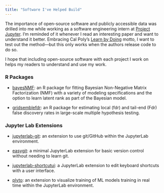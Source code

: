 ```yaml
---
title: "Software I've Helped Build"
---
```


The importance of open-source software and publicly accessible data was drilled into me while working as a software engineering intern at [Project Jupyter](https://jupyter.org/). I'm reminded of it whenever I read an interesting paper and want to understand it better. Embracing Cal Poly's [Learn by Doing](https://www.calpoly.edu/learn-by-doing) motto, I want to test out the method---but this only works when the authors release code to do so.

I hope that including open-source software with each project I work on helps my readers to understand and use my work.

### R Packages

-   [bayesNMF](https://github.com/jennalandy/bayesNMF): an R package for fitting Bayesian Non-Negative Matrix Factorization (NMF) with a variety of modeling specifications and the option to learn latent rank as part of the Bayesian model.

-   [gridsemblefdr](https://github.com/jennalandy/gridsemblefdr): an R package for estimating local (fdr) and tail-end (Fdr) false discovery rates in large-scale multiple hypothesis testing.

### Jupyter Lab Extensions

-   [jupyterlab-git](https://github.com/jupyterlab/jupyterlab-git): an extension to use git/GitHub within the JupyterLab environment.

-   [easygit](https://github.com/jennalandy/jupyterlab-easygit): a minimal JupyterLab extension for basic version control without needing to learn git.

-   [jupyterlab-shortcutui](https://github.com/jupyterlab/jupyterlab-shortcutui): a JupyterLab extension to edit keyboard shortcuts with a user interface.

-   [plyto](https://github.com/jupytercalpoly/plyto): an extension to visualize training of ML models training in real time within the JupyterLab environment.
